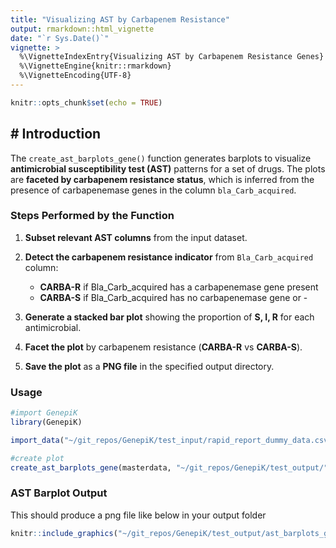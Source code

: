 ```yaml
---
title: "Visualizing AST by Carbapenem Resistance"
output: rmarkdown::html_vignette
date: "`r Sys.Date()`"
vignette: >
  %\VignetteIndexEntry{Visualizing AST by Carbapenem Resistance Genes}
  %\VignetteEngine{knitr::rmarkdown}
  %\VignetteEncoding{UTF-8}
---
```


```r
knitr::opts_chunk$set(echo = TRUE)
```

## # Introduction

The `create_ast_barplots_gene()` function generates barplots to visualize **antimicrobial susceptibility test (AST)** patterns for a set of drugs. 
The plots are **faceted by carbapenem resistance status**, which is inferred from the presence of carbapenemase genes in the column `bla_Carb_acquired`.

### Steps Performed by the Function

1. **Subset relevant AST columns** from the input dataset.

2. **Detect the carbapenem resistance indicator** from `Bla_Carb_acquired` column:
   - **CARBA-R** if Bla_Carb_acquired has a carbapenemase gene present
   - **CARBA-S** if Bla_Carb_acquired has no carbapenemase gene or  -

3. **Generate a stacked bar plot** showing the proportion of **S, I, R** for each antimicrobial.

4. **Facet the plot** by carbapenem resistance (**CARBA-R** vs **CARBA-S**).

5. **Save the plot** as a **PNG file** in the specified output directory.

### Usage
```r
#import GenepiK
library(GenepiK)

import_data("~/git_repos/GenepiK/test_input/rapid_report_dummy_data.csv", "~/git_repos/")
```

```r
#create plot
create_ast_barplots_gene(masterdata, "~/git_repos/GenepiK/test_output/")
```

### AST Barplot Output
This should produce a png file like below in your output folder

```r
knitr::include_graphics("~/git_repos/GenepiK/test_output/ast_barplots_gene_facet.png")
```
